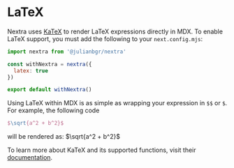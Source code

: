 # LaTeX

Nextra uses [KaTeX](https://katex.org/) to render LaTeX expressions directly in
MDX. To enable LaTeX support, you must add the following to your
`next.config.mjs`:

```js filename="next.config.mjs"
import nextra from '@julianbgr/nextra'

const withNextra = nextra({
  latex: true
})

export default withNextra()
```

Using LaTeX within MDX is as simple as wrapping your expression in `$$` or `$`.
For example, the following code

```latex
$\sqrt{a^2 + b^2}$
```

will be rendered as: $\sqrt{a^2 + b^2}$

To learn more about KaTeX and its supported functions, visit their
[documentation](https://katex.org/docs/supported.html).
